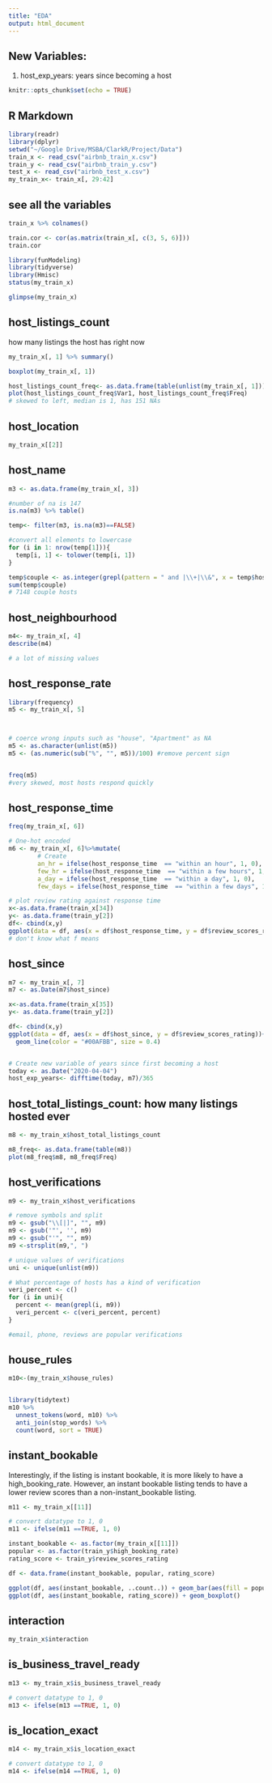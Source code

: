 ```yaml
---
title: "EDA"
output: html_document
---
```

## New Variables:
1. host_exp_years: years since becoming a host

```r
knitr::opts_chunk$set(echo = TRUE)
```

## R Markdown
```r
library(readr)
library(dplyr)
setwd("~/Google Drive/MSBA/ClarkR/Project/Data")
train_x <- read_csv("airbnb_train_x.csv")
train_y <- read_csv("airbnb_train_y.csv")
test_x <- read_csv("airbnb_test_x.csv")
my_train_x<- train_x[, 29:42]
```

## see all the variables

```r
train_x %>% colnames() 
```

```r
train.cor <- cor(as.matrix(train_x[, c(3, 5, 6)]))
train.cor
```

```r
library(funModeling) 
library(tidyverse) 
library(Hmisc)
status(my_train_x)
```

```r
glimpse(my_train_x)
```

## host_listings_count
how many listings the host has right now
```r
my_train_x[, 1] %>% summary()

boxplot(my_train_x[, 1])


```

```r
host_listings_count_freq<- as.data.frame(table(unlist(my_train_x[, 1])))
plot(host_listings_count_freq$Var1, host_listings_count_freq$Freq)
# skewed to left, median is 1, has 151 NAs
```

## host_location
```r
my_train_x[[2]]

```

## host_name 
```r
m3 <- as.data.frame(my_train_x[, 3])

#number of na is 147
is.na(m3) %>% table()

temp<- filter(m3, is.na(m3)==FALSE)

#convert all elements to lowercase
for (i in 1: nrow(temp[1])){
  temp[i, 1] <- tolower(temp[i, 1])
}

temp$couple <- as.integer(grepl(pattern = " and |\\+|\\&", x = temp$host_name))
sum(temp$couple)
# 7148 couple hosts
```

##  host_neighbourhood 
```r
m4<- my_train_x[, 4]
describe(m4)

# a lot of missing values


```

## host_response_rate
```r
library(frequency)
m5 <- my_train_x[, 5]



# coerce wrong inputs such as "house", "Apartment" as NA
m5 <- as.character(unlist(m5))
m5 <- (as.numeric(sub("%", "", m5))/100) #remove percent sign


freq(m5)
#very skewed, most hosts respond quickly
```


## host_response_time 
```r
freq(my_train_x[, 6])

# One-hot encoded
m6 <- my_train_x[, 6]%>%mutate( 
  		# Create 
  		an_hr = ifelse(host_response_time  == "within an hour", 1, 0),
  		few_hr = ifelse(host_response_time  == "within a few hours", 1, 0),
  		a_day = ifelse(host_response_time  == "within a day", 1, 0),
  		few_days = ifelse(host_response_time  == "within a few days", 1, 0))

# plot review rating against response time
x<-as.data.frame(train_x[34])
y<- as.data.frame(train_y[2])
df<- cbind(x,y)
ggplot(data = df, aes(x = df$host_response_time, y = df$review_scores_rating))+geom_boxplot()
# don't know what f means
```

## host_since
```r
m7 <- my_train_x[, 7]
m7 <- as.Date(m7$host_since)

x<-as.data.frame(train_x[35])
y<- as.data.frame(train_y[2])

df<- cbind(x,y)
ggplot(data = df, aes(x = df$host_since, y = df$review_scores_rating))+
  geom_line(color = "#00AFBB", size = 0.4)


# Create new variable of years since first becoming a host
today <- as.Date("2020-04-04")
host_exp_years<- difftime(today, m7)/365

```

## host_total_listings_count: how many listings hosted ever
```r
m8 <- my_train_x$host_total_listings_count

m8_freq<- as.data.frame(table(m8))
plot(m8_freq$m8, m8_freq$Freq)
```

## host_verifications
```r
m9 <- my_train_x$host_verifications

# remove symbols and split
m9 <- gsub("\\[|]", "", m9)
m9 <- gsub('"', '', m9)
m9 <- gsub("'", "", m9)
m9 <-strsplit(m9,", ")

# unique values of verifications
uni <- unique(unlist(m9)) 

# What percentage of hosts has a kind of verification
veri_percent <- c()
for (i in uni){
  percent <- mean(grepl(i, m9))
  veri_percent <- c(veri_percent, percent)
}

#email, phone, reviews are popular verifications 
```

## house_rules
```r
m10<-(my_train_x$house_rules)


library(tidytext)
m10 %>%
  unnest_tokens(word, m10) %>%
  anti_join(stop_words) %>%
  count(word, sort = TRUE)

```

## instant_bookable
Interestingly, if the listing is instant bookable, it is more likely to have a high_booking_rate. However, an instant bookable listing tends to have a lower review scores than a non-instant_bookable listing.
```r
m11 <- my_train_x[[11]]

# convert datatype to 1, 0
m11 <- ifelse(m11 ==TRUE, 1, 0)

instant_bookable <- as.factor(my_train_x[[11]])
popular <- as.factor(train_y$high_booking_rate)
rating_score <- train_y$review_scores_rating

df <- data.frame(instant_bookable, popular, rating_score)

ggplot(df, aes(instant_bookable, ..count..)) + geom_bar(aes(fill = popular), position = "dodge")
ggplot(df, aes(instant_bookable, rating_score)) + geom_boxplot()
```

## interaction
```r
my_train_x$interaction
```

## is_business_travel_ready
```r
m13 <- my_train_x$is_business_travel_ready

# convert datatype to 1, 0
m13 <- ifelse(m13 ==TRUE, 1, 0)
```

## is_location_exact
```r
m14 <- my_train_x$is_location_exact

# convert datatype to 1, 0
m14 <- ifelse(m14 ==TRUE, 1, 0)


```
